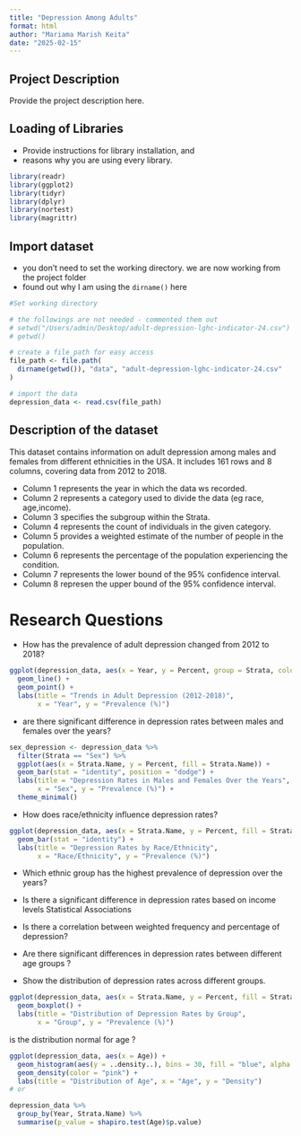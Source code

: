 ```yaml
---
title: "Depression Among Adults"
format: html
author: "Mariama Marish Keita"
date: "2025-02-15"
---
```


## Project Description

Provide the project description here.

## Loading of Libraries 

* Provide instructions for library installation, and
* reasons why you are using every library.

```r
library(readr)
library(ggplot2)
library(tidyr)
library(dplyr)
library(nortest)
library(magrittr)
```

## Import dataset

* you don't need to set the working directory. we are now working from the project folder
* found out why I am using the `dirname()` here

```r
#Set working directory

# the followings are not needed - commented them out
# setwd("/Users/admin/Desktop/adult-depression-lghc-indicator-24.csv")
# getwd()

# create a file_path for easy access
file_path <- file.path(
  dirname(getwd()), "data", "adult-depression-lghc-indicator-24.csv"
)

# import the data
depression_data <- read.csv(file_path)
```

## Description of the dataset 


This dataset contains information on adult depression among males and females from different ethnicities in the USA. It includes 161 rows and 8 columns, covering data from 2012 to 2018.  

- Column 1 represents the year in which the data ws recorded.  
- Column 2 represents a category used to divide the data (eg race, age,income). 
- Column 3 specifies the subgroup within the Strata.  
- Column 4 represents the count of individuals in the given category.  
- Column 5 provides a weighted estimate of the number of people in the population.  
- Column 6 represents the percentage of the population experiencing the condition.  
- Column 7 represents the lower bound of the 95% confidence interval.  
- Column 8 represen the upper bound of the 95% confidence interval.

# Research Questions 

- How has the prevalence of adult depression changed from 2012 to 2018?
```r
ggplot(depression_data, aes(x = Year, y = Percent, group = Strata, color = Strata)) +
  geom_line() + 
  geom_point() +
  labs(title = "Trends in Adult Depression (2012-2018)",
       x = "Year", y = "Prevalence (%)")

```


- are there  significant difference in depression rates between males and females over the years?

```r


sex_depression <- depression_data %>%
  filter(Strata == "Sex") %>%
  ggplot(aes(x = Strata.Name, y = Percent, fill = Strata.Name)) +
  geom_bar(stat = "identity", position = "dodge") +
  labs(title = "Depression Rates in Males and Females Over the Years",
       x = "Sex", y = "Prevalence (%)") +
  theme_minimal()


```


- How does race/ethnicity influence depression rates?
```r
ggplot(depression_data, aes(x = Strata.Name, y = Percent, fill = Strata.Name)) +
  geom_bar(stat = "identity") +
  labs(title = "Depression Rates by Race/Ethnicity",
       x = "Race/Ethnicity", y = "Prevalence (%)")

```


- Which ethnic group has the highest prevalence of depression over the years?

- Is there a significant difference in depression rates based on income levels
Statistical Associations

- Is there a correlation between weighted frequency and percentage of depression?

- Are there significant differences in depression rates between different age groups ?

- Show the distribution of depression rates across different groups.

```r
ggplot(depression_data, aes(x = Strata.Name, y = Percent, fill = Strata.Name)) +
  geom_boxplot() +
  labs(title = "Distribution of Depression Rates by Group",
       x = "Group", y = "Prevalence (%)")

```
is the distribution normal for age ?

```r
ggplot(depression_data, aes(x = Age)) +
  geom_histogram(aes(y = ..density..), bins = 30, fill = "blue", alpha = 0.5) +
  geom_density(color = "pink") +
  labs(title = "Distribution of Age", x = "Age", y = "Density")
# or 

depression_data %>%
  group_by(Year, Strata.Name) %>%
  summarise(p_value = shapiro.test(Age)$p.value)


```
